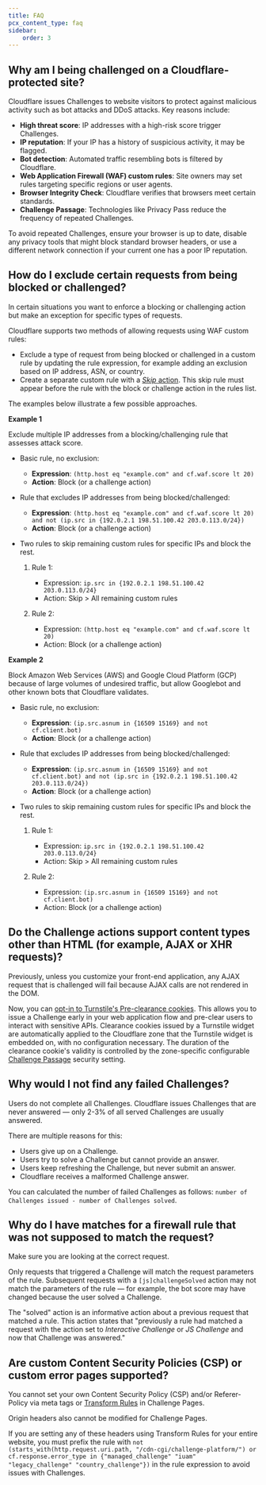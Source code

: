 ```yaml
---
title: FAQ
pcx_content_type: faq
sidebar:
    order: 3
---
```


## Why am I being challenged on a Cloudflare-protected site?

Cloudflare issues Challenges to website visitors to protect against malicious activity such as bot attacks and DDoS attacks. Key reasons include:

- **High threat score**: IP addresses with a high-risk score trigger Challenges.
- **IP reputation**: If your IP has a history of suspicious activity, it may be flagged.
- **Bot detection**: Automated traffic resembling bots is filtered by Cloudflare.
- **Web Application Firewall (WAF) custom rules**: Site owners may set rules targeting specific regions or user agents.
- **Browser Integrity Check**: Cloudflare verifies that browsers meet certain standards.
- **Challenge Passage**: Technologies like Privacy Pass reduce the frequency of repeated Challenges.

To avoid repeated Challenges, ensure your browser is up to date, disable any privacy tools that might block standard browser headers, or use a different network connection if your current one has a poor IP reputation.

## How do I exclude certain requests from being blocked or challenged?

In certain situations you want to enforce a blocking or challenging action but make an exception for specific types of requests.

Cloudflare supports two methods of allowing requests using WAF custom rules:

- Exclude a type of request from being blocked or challenged in a custom rule by updating the rule expression, for example adding an exclusion based on IP address, ASN, or country.
- Create a separate custom rule with a [_Skip_ action](/waf/custom-rules/skip/). This skip rule must appear before the rule with the block or challenge action in the rules list.

The examples below illustrate a few possible approaches.

**Example 1**

Exclude multiple IP addresses from a blocking/challenging rule that assesses attack score.

- Basic rule, no exclusion:

  - **Expression**: `(http.host eq "example.com" and cf.waf.score lt 20)`
  - **Action**: Block (or a challenge action)

- Rule that excludes IP addresses from being blocked/challenged:

  - **Expression**: `(http.host eq "example.com" and cf.waf.score lt 20) and not (ip.src in {192.0.2.1 198.51.100.42 203.0.113.0/24})`
  - **Action**: Block (or a challenge action)

- Two rules to skip remaining custom rules for specific IPs and block the rest.

  1. Rule 1:

     - Expression: `ip.src in {192.0.2.1 198.51.100.42 203.0.113.0/24}`
     - Action: Skip > All remaining custom rules

  2. Rule 2:

     - Expression: `(http.host eq "example.com" and cf.waf.score lt 20)`
     - Action: Block (or a challenge action)

**Example 2**

Block Amazon Web Services (AWS) and Google Cloud Platform (GCP) because of large volumes of undesired traffic, but allow Googlebot and other known bots that Cloudflare validates.

- Basic rule, no exclusion:

  - **Expression**: `(ip.src.asnum in {16509 15169} and not cf.client.bot)`
  - **Action**: Block (or a challenge action)

- Rule that excludes IP addresses from being blocked/challenged:

  - **Expression**: `(ip.src.asnum in {16509 15169} and not cf.client.bot) and not (ip.src in {192.0.2.1 198.51.100.42 203.0.113.0/24})`
  - **Action**: Block (or a challenge action)

- Two rules to skip remaining custom rules for specific IPs and block the rest.

  1. Rule 1:

     - Expression: `ip.src in {192.0.2.1 198.51.100.42 203.0.113.0/24}`
     - Action: Skip > All remaining custom rules

  2. Rule 2:

     - Expression: `(ip.src.asnum in {16509 15169} and not cf.client.bot)`
     - Action: Block (or a challenge action)

## Do the Challenge actions support content types other than HTML (for example, AJAX or XHR requests)?

Previously, unless you customize your front-end application, any AJAX request that is challenged will fail because AJAX calls are not rendered in the DOM.

Now, you can [opt-in to Turnstile's Pre-clearance cookies](/turnstile/concepts/pre-clearance-support/). This allows you to issue a Challenge early in your web application flow and pre-clear users to interact with sensitive APIs. Clearance cookies issued by a Turnstile widget are automatically applied to the Cloudflare zone that the Turnstile widget is embedded on, with no configuration necessary. The duration of the clearance cookie's validity is controlled by the zone-specific configurable [Challenge Passage](/cloudflare-challenges/challenge-types/challenge-pages/#challenge-passage) security setting.

## Why would I not find any failed Challenges?

Users do not complete all Challenges. Cloudflare issues Challenges that are never answered — only 2-3% of all served Challenges are usually answered.

There are multiple reasons for this:

- Users give up on a Challenge.
- Users try to solve a Challenge but cannot provide an answer.
- Users keep refreshing the Challenge, but never submit an answer.
- Cloudflare receives a malformed Challenge answer.

You can calculated the number of failed Challenges as follows: `number of Challenges issued - number of Challenges solved`.

## Why do I have matches for a firewall rule that was not supposed to match the request?

Make sure you are looking at the correct request.

Only requests that triggered a Challenge will match the request parameters of the rule. Subsequent requests with a `[js]challengeSolved` action may not match the parameters of the rule — for example, the bot score may have changed because the user solved a Challenge.

The "solved" action is an informative action about a previous request that matched a rule. This action states that "previously a rule had matched a request with the action set to _Interactive Challenge_ or _JS Challenge_ and now that Challenge was answered."

## Are custom Content Security Policies (CSP) or custom error pages supported?

You cannot set your own Content Security Policy (CSP) and/or Referer-Policy via meta tags or [Transform Rules](/rules/transform/) in Challenge Pages.

Origin headers also cannot be modified for Challenge Pages.

If you are setting any of these headers using Transform Rules for your entire website, you must prefix the rule with `not (starts_with(http.request.uri.path, "/cdn-cgi/challenge-platform/") or cf.response.error_type in {"managed_challenge" "iuam" "legacy_challenge" "country_challenge"})` in the rule expression to avoid issues with Challenges.